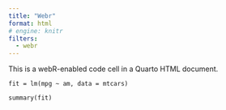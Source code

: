 ```yaml
---
title: "Webr"
format: html
# engine: knitr
filters:
  - webr
---
```


This is a webR-enabled code cell in a Quarto HTML document.

```webr-r
fit = lm(mpg ~ am, data = mtcars)

summary(fit)
```